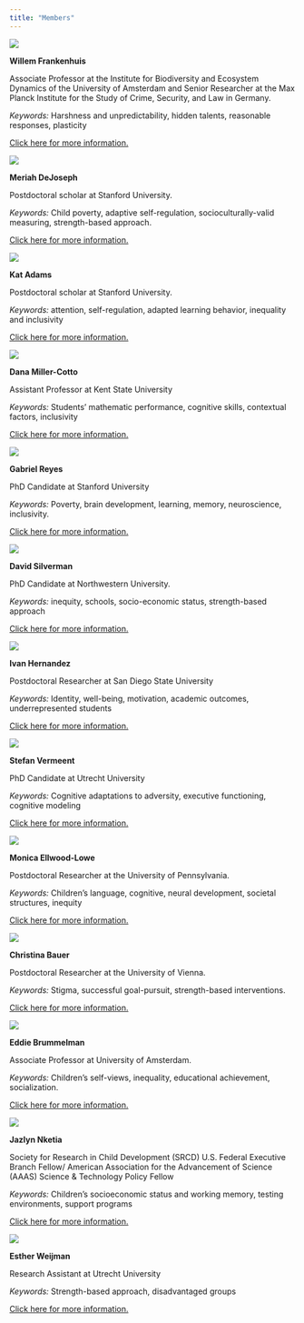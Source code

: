 ```yaml
---
title: "Members"
---
```


::: member
![](img/Willem.jpg){.member-photo}

::: member-details
**Willem Frankenhuis**

Associate Professor at the Institute for Biodiversity and Ecosystem Dynamics of the University of Amsterdam and Senior Researcher at the Max Planck Institute for the Study of Crime, Security, and Law in Germany.

*Keywords:* Harshness and unpredictability, hidden talents, reasonable responses, plasticity

::: reduce-paragraph-spacing
::: special-sentence
[Click here for more information.](http://www.willem.maartenfrankenhuis.nl/)
:::
:::
:::
:::

::: member
![](img/meriah.jpg){.member-photo}

::: member-details
**Meriah DeJoseph**

Postdoctoral scholar at Stanford University.

::: reduce-paragraph-spacing
*Keywords:* Child poverty, adaptive self-regulation, socioculturally-valid measuring, strength-based approach.
:::

::: reduce-paragraph-spacing
::: special-sentence
[Click here for more information.](https://meriahdejoseph.com/)
:::
:::
:::
:::

::: member
![](img/Kat.jpg){.member-photo}

::: member-details
**Kat Adams**

Postdoctoral scholar at Stanford University.

::: reduce-paragraph-spacing
*Keywords:* attention, self-regulation, adapted learning behavior, inequality and inclusivity
:::

::: reduce-paragraph-spacing
::: special-sentence
[Click here for more information.](https://www.katadams.com/)
:::
:::
:::
:::

::: member
![](img/dana.png){.member-photo}

::: member-details
**Dana Miller-Cotto**

Assistant Professor at Kent State University

::: reduce-paragraph-spacing
*Keywords:* Students' mathematic performance, cognitive skills, contextual factors, inclusivity
:::

::: reduce-paragraph-spacing
::: special-sentence
[Click here for more information.](https://www.danamillercotto.com/)
:::
:::
:::
:::

::: member
![](img/Gabriel.jpeg){.member-photo}

::: member-details
**Gabriel Reyes**

PhD Candidate at Stanford University

::: reduce-paragraph-spacing
*Keywords:* Poverty, brain development, learning, memory, neuroscience, inclusivity.
:::

::: reduce-paragraph-spacing
::: special-sentence
[Click here for more information.](https://greyes1996.github.io/)
:::
:::
:::
:::

::: member
![](img/David.jpeg.webp){.member-photo}

::: member-details
**David Silverman**

PhD Candidate at Northwestern University.

::: reduce-paragraph-spacing
*Keywords:* inequity, schools, socio-economic status, strength-based approach
:::

::: reduce-paragraph-spacing
::: special-sentence
[Click here for more information.](https://dmsilverman.com/)
:::
:::
:::
:::

::: member
![](img/Ivan.jpg){.member-photo}

::: member-details
**Ivan Hernandez**

Postdoctoral Researcher at San Diego State University

::: reduce-paragraph-spacing
*Keywords:* Identity, well-being, motivation, academic outcomes, underrepresented students
:::

::: reduce-paragraph-spacing
::: special-sentence
[Click here for more information.](https://elifinkel.com/ivan-hernandez)
:::
:::
:::
:::

::: member
![](img/Stefan.jpeg){.member-photo}

::: member-details
**Stefan Vermeent**

PhD Candidate at Utrecht University

::: reduce-paragraph-spacing
*Keywords:* Cognitive adaptations to adversity, executive functioning, cognitive modeling
:::

::: reduce-paragraph-spacing
::: special-sentence
[Click here for more information.](http://stefan-vermeent.nl/)
:::
:::
:::
:::

::: member
![](img/Monica.jpg.webp){.member-photo}

::: member-details
**Monica Ellwood-Lowe**

Postdoctoral Researcher at the University of Pennsylvania.

::: reduce-paragraph-spacing
*Keywords:* Children's language, cognitive, neural development, societal structures, inequity
:::

::: reduce-paragraph-spacing
::: special-sentence
[Click here for more information.](https://www.mellwoodlowe.com/)
:::
:::
:::
:::

::: member
![](img/Christina.jpg){.member-photo}

::: member-details
**Christina Bauer**

Postdoctoral Researcher at the University of Vienna.

::: reduce-paragraph-spacing
*Keywords:* Stigma, successful goal-pursuit, strength-based interventions.
:::

::: reduce-paragraph-spacing
::: special-sentence
[Click here for more information.](https://mot-psy.univie.ac.at/about-us/christina-bauer/)
:::
:::
:::
:::

::: member
![](img/Eddie.jpg.webp){.member-photo}

::: member-details
**Eddie Brummelman**

Associate Professor at University of Amsterdam.

::: reduce-paragraph-spacing
*Keywords:* Children's self-views, inequality, educational achievement, socialization.
:::

::: reduce-paragraph-spacing
::: special-sentence
[Click here for more information.](https://kidlab.nl/)
:::
:::
:::
:::

::: member
![](img/Jazlyn.png){.member-photo}

::: member-details
**Jazlyn Nketia**

Society for Research in Child Development (SRCD) U.S. Federal Executive Branch Fellow/ American Association for the Advancement of Science (AAAS) Science & Technology Policy Fellow

::: reduce-paragraph-spacing
*Keywords:* Children's socioeconomic status and working memory, testing environments, support programs
:::

::: reduce-paragraph-spacing
::: special-sentence
[Click here for more information.](https://scholar.google.com/citations?user=2C7OTv4AAAAJ&hl=en&oi=ao)
:::
:::
:::
:::

::: member
![](img/Esther.jpeg){.member-photo}

::: member-details
**Esther Weijman**

Research Assistant at Utrecht University

::: reduce-paragraph-spacing
*Keywords:* Strength-based approach, disadvantaged groups
:::

::: reduce-paragraph-spacing
::: special-sentence
[Click here for more information.](https://www.uu.nl/staff/ELWeijman)
:::
:::
:::
:::
